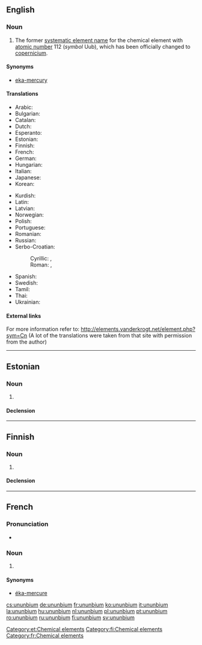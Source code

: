 ==English==

{{elements|Uub|roentgenium|Rg|ununtrium|Uut}}

===Noun===
{{en-noun|-}}
{{wikipedia}}

# The former [[systematic element name]] for the chemical element with [[atomic number]] 112 (''symbol'' Uub), which has been officially changed to [[copernicium]].

====Synonyms====
* [[eka-mercury]]

====Translations====
{{trans-top|chemical element}}
* Arabic: {{t|ar|أنون بيوم|tr=’unun biyum|m}}
* Bulgarian: {{t-|bg|унунбий|m|tr=ununbij}}
* Catalan: {{t|ca|ununbi|m}}
* Dutch: {{t+|nl|ununbium|n}}
* Esperanto: {{t-|eo|ununbio|xs=Esperanto}}
* Estonian: {{t-|et|ununbium}}
* Finnish: {{t+|fi|ununbium}}
* French: {{t+|fr|ununbium|m}}
* German: {{t+|de|Ununbium|n}}
* Hungarian: {{t+|hu|ununbium}}
* Italian: {{t+|it|ununbio|m}}
* Japanese: {{t|ja|ウンウンビウム|tr=ununbiumu}}
* Korean: {{t|ko|우눈븀|tr=ununbyum}}
{{trans-mid}}
* Kurdish: {{t|ku|ûnûnbiyûm}}
* Latin: {{t+|la|ununbium|n}}
* Latvian: {{t|lv|unūnbijs}}
* Norwegian: {{t-|no|ununbium}}
* Polish: {{t+|pl|ununbium|m}}
* Portuguese: {{t+|pt|unúnbio|m}}
* Romanian: {{t+|ro|ununbiu|n}}
* Russian: {{t-|ru|унунбий|m|tr=unúnbij}}
* Serbo-Croatian:
*: Cyrillic: {{t|sh|унунбиј|m}}, {{t|sh|унунбијум|m}}
*: Roman: {{t|sh|ununbij|m}}, {{t|sh|ununbijum|m}}
* Spanish: {{t+|es|ununbio|m}}
* Swedish: {{t+|sv|ununbium}}
* Tamil: {{t|ta|யுனன்பியம்|tr=yunanpiyam}}
* Thai: {{t|th|อูนอูนเบียม|tr=ūnūnbiam}}
* Ukrainian: {{t|uk|унунбій|tr=unúnbij|m}}
{{trans-bottom}}

====External links====
For more information refer to:
http://elements.vanderkrogt.net/element.php?sym=Cn
(A lot of the translations were taken from that site with permission from the author)

----

==Estonian==

===Noun===
{{et-noun|ununbiumi|ununbiumi|par2=ununbiumit}}

# {{l|en|ununbium}}

====Declension====
{{et-decl-seminar|ununbium}}
{{et-decl-redel|ununbium}}

[[Category:et:Chemical elements]]

----

==Finnish==
{{wikipedia|lang=fi}}

===Noun===
{{fi-noun}}

# {{l|en|ununbium}}

====Declension====
{{fi-decl-risti|ununbium|nopl=1|i=0}}

[[Category:fi:Chemical elements]]

----

==French==
{{wikipedia|lang=fr}}

===Pronunciation===
* {{IPA|lang=fr|/y.nyn.bjɔm/}}

===Noun===
{{fr-noun|m}}

# {{l|en|ununbium}}

====Synonyms====
* [[éka-mercure]]

[[Category:fr:Chemical elements]]

[[cs:ununbium]]
[[de:ununbium]]
[[fr:ununbium]]
[[ko:ununbium]]
[[it:ununbium]]
[[la:ununbium]]
[[hu:ununbium]]
[[nl:ununbium]]
[[pl:ununbium]]
[[pt:ununbium]]
[[ro:ununbium]]
[[ru:ununbium]]
[[fi:ununbium]]
[[sv:ununbium]]
